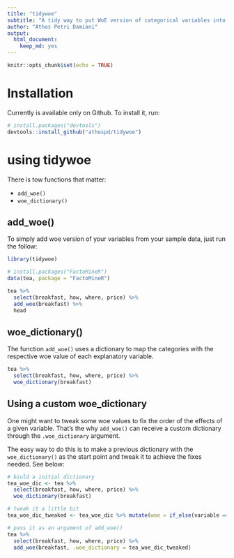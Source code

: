 ```yaml
---
title: "tidywoe"
subtitle: "A tidy way to put WoE version of categorical variables into data.frame."
author: "Athos Petri Damiani"
output: 
  html_document: 
    keep_md: yes
---
```


```r
knitr::opts_chunk$set(echo = TRUE)
```

# Installation

Currently is available only on Github. To install it, run:

```r
# install.packages("devtools")
devtools::install_github("athospd/tidywoe")
```

# using tidywoe 

There is tow functions that matter:

- `add_woe()`
- `woe_dictionary()`

## add_woe()

To simply add woe version of your variables from your sample data, just run the follow:

```r
library(tidywoe)

# install.packages("FactoMineR")
data(tea, package = "FactoMineR")

tea %>%
  select(breakfast, how, where, price) %>% 
  add_woe(breakfast) %>%
  head
```

## woe_dictionary()

The function `add_woe()` uses a dictionary to map the categories with the respective woe value of each explanatory variable.

```r
tea %>%
  select(breakfast, how, where, price) %>% 
  woe_dictionary(breakfast)
```

## Using a custom woe_dictionary

One might want to tweak some woe values to fix the order of the effects of a given variable. That's the why `add_woe()` can receive a custom dictionary through the `.woe_dictionary` argument.

The easy way to do this is to make a previous dictionary with the `woe_dictionary()` as the start point and tweak it to achieve the fixes needed. See below:

```r
# biuld a initial dictionary
tea_woe_dic <- tea %>%
  select(breakfast, how, where, price) %>% 
  woe_dictionary(breakfast)

# tweak it a little bit
tea_woe_dic_tweaked <- tea_woe_dic %>% mutate(woe = if_else(variable == "price" & explanatory == "p_unknown", 0, woe))

# pass it as an argument of add_woe()
tea %>%
  select(breakfast, how, where, price) %>% 
  add_woe(breakfast, .woe_dictionary = tea_woe_dic_tweaked)
```

